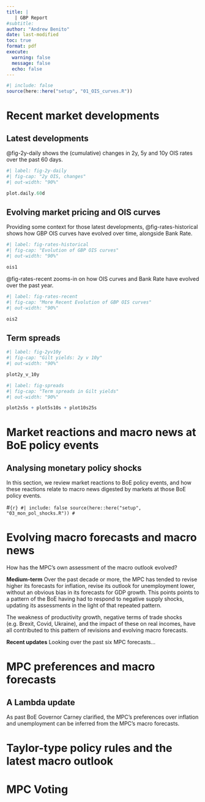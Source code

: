 ```yaml
---
title: | 
   | GBP Report 
#subtitle: 
author: "Andrew Benito"
date: last-modified
toc: true
format: pdf
execute:
  warning: false
  message: false
  echo: false    
---
```


```r
#| include: false
source(here::here("setup", "01_OIS_curves.R"))
```

# Recent market developments
## Latest developments

@fig-2y-daily shows the (cumulative) changes in 2y, 5y and 10y OIS rates over the past 60 days. 

```r
#| label: fig-2y-daily
#| fig-cap: "2y OIS, changes"
#| out-width: "90%"

plot.daily.60d
```


## Evolving market pricing and OIS curves
Providing some context for those latest developments, @fig-rates-historical shows how GBP OIS curves have evolved over time, alongside Bank Rate.


```r
#| label: fig-rates-historical
#| fig-cap: "Evolution of GBP OIS curves"
#| out-width: "90%"

ois1
```

@fig-rates-recent zooms-in on how OIS curves and Bank Rate have evolved over the past year. 

```r
#| label: fig-rates-recent
#| fig-cap: "More Recent Evolution of GBP OIS curves"
#| out-width: "90%"

ois2
```

## Term spreads

```r
#| label: fig-2yv10y
#| fig-cap: "Gilt yields: 2y v 10y"
#| out-width: "90%"

plot2y_v_10y
```





```r
#| label: fig-spreads
#| fig-cap: "Term spreads in Gilt yields"
#| out-width: "90%"

plot2s5s + plot5s10s + plot10s25s
```










# Market reactions and macro news at BoE policy events
## Analysing monetary policy shocks

In this section, we review market reactions to BoE policy events, and how these reactions relate to macro news digested by markets at those BoE policy events. 



#```{r}
#| include: false
source(here::here("setup", "03_mon_pol_shocks.R"))
#```



# Evolving macro forecasts and macro news

How has the MPC's own assessment of the macro outlook evolved? 

**Medium-term** Over the past decade or more, the MPC has tended to revise higher its forecasts for inflation, revise its outlook for unemployment lower, without an obvious bias in its forecasts for GDP growth. This points points to a pattern of the BoE having had to respond to negative supply shocks, updating its assessments in the light of that repeated pattern. 

The weakness of productivity growth, negative terms of trade shocks (e.g. Brexit, Covid, Ukraine), and the impact of these on real incomes, have all contributed to this pattern of revisions and evolving macro forecasts.

**Recent updates** Looking over the past six MPC forecasts...


# MPC preferences and macro forecasts
## A Lambda update

As past BoE Governor Carney clarified, the MPC's preferences over inflation and unemployment can be inferred from the MPC's macro forecasts. 



# Taylor-type policy rules and the latest macro outlook




# MPC Voting 



